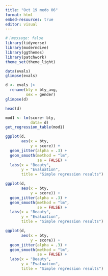 ```yaml
---
title: "Oct 19 medo 06"
format: html
embed-resources: true
editor: visual
---
```


```r
#｜message: false
library(tidyverse)
library(moderndive)
library(ggthemes)
library(patchwork)
theme_set(theme_light)
```

```r
data(evals)
glimpse(evals)
```

```r
d <- evals |>
  rename(bty = bty_avg,
         sex = gender)
glimpse(d)
```

```r
head(d)
```

```r
mod1 <- lm(score~ bty,
           data= d)
get_regression_table(mod1)
```

```r
ggplot(d,
       aes(x = bty,
           y = score)) +
  geom_jitter(alpha = .3) +
  geom_smooth(method = "lm",
              se = FALSE) +
  labs(x = "Beauty",
       y = "Evaluation",
       title = "Simple regression results")
```

```r
ggplot(d,
       aes(x = bty,
           y = score)) +
  geom_jitter(alpha = .3) +
  geom_smooth(method = "lm",
              se = FALSE) +
  labs(x = "Beauty",
       y = "Evaluation",
       title = "Simple regression results")
```

```r
ggplot(d,
       aes(x = bty,
           y = score)) +
  geom_jitter(alpha = .3) +
  geom_smooth(method = "lm",
              se = FALSE) +
  labs(x = "Beauty",
       y = "Evaluation",
       title = "Simple regression results")
```

```{}
```
